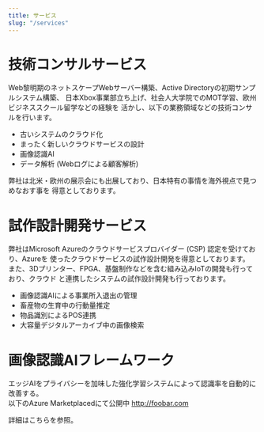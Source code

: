 ```yaml
---
title: サービス
slug: "/services"
---
```


# 技術コンサルサービス
Web黎明期のネットスケープWebサーバー構築、Active Directoryの初期サンプルシステム構築、
日本Xbox事業部立ち上げ、社会人大学院でのMOT学習、欧州ビジネススクール留学などの経験を
活かし、以下の業務領域などの技術コンサルを行います。
- 古いシステムのクラウド化
- まったく新しいクラウドサービスの設計
- 画像認識AI
- データ解析 (Webログによる顧客解析)

弊社は北米・欧州の展示会にも出展しており、日本特有の事情を海外視点で見つめなおす事を
得意としております。

# 試作設計開発サービス
弊社はMicrosoft Azureのクラウドサービスプロバイダー (CSP) 認定を受けており、Azureを
使ったクラウドサービスの試作設計開発を得意としております。  
また、3Dプリンター、FPGA、基盤制作などを含む組み込みIoTの開発も行っており、クラウド
と連携したシステムの試作設計開発も行っております。

- 画像認識AIによる事業所入退出の管理
- 畜産物の生育中の行動量推定
- 物品識別によるPOS連携
- 大容量デジタルアーカイブ中の画像検索

# 画像認識AIフレームワーク
エッジAIをプライバシーを加味した強化学習システムによって認識率を自動的に改善する。  
以下のAzure Marketplacedにて公開中
http://foobar.com

詳細はこちらを参照。

